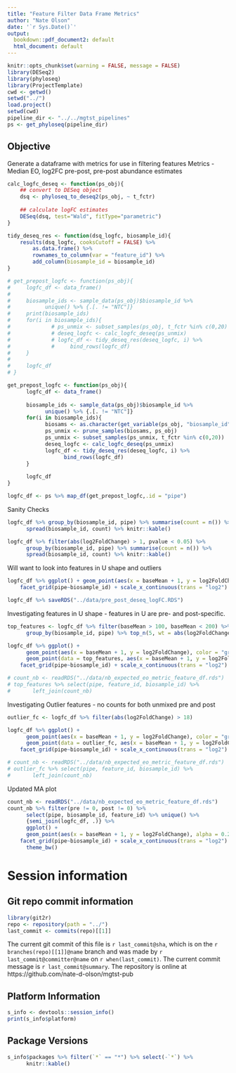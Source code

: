 ```yaml
---
title: "Feature Filter Data Frame Metrics"
author: "Nate Olson"
date: '`r Sys.Date()`'
output:
  bookdown::pdf_document2: default
  html_document: default
---
```


```r
knitr::opts_chunk$set(warning = FALSE, message = FALSE)
library(DESeq2)
library(phyloseq)
library(ProjectTemplate)
cwd <- getwd()
setwd("../")
load.project()
setwd(cwd)
pipeline_dir <- "../../mgtst_pipelines"
ps <- get_phyloseq(pipeline_dir)
```

##  Objective 
Generate a dataframe with metrics for use in filtering features
Metrics - Median EO, log2FC pre-post, pre-post abundance estimates

```r
calc_logfc_deseq <- function(ps_obj){
    ## convert to DESeq object
    dsq <- phyloseq_to_deseq2(ps_obj, ~ t_fctr) 
    
    ## calculate logFC estimates
    DESeq(dsq, test="Wald", fitType="parametric") 
}

tidy_deseq_res <- function(dsq_logfc, biosample_id){
    results(dsq_logfc, cooksCutoff = FALSE) %>% 
        as.data.frame() %>% 
        rownames_to_column(var = "feature_id") %>% 
        add_column(biosample_id = biosample_id)
}

# get_prepost_logfc <- function(ps_obj){
#     logfc_df <- data_frame()
#     
#     biosample_ids <- sample_data(ps_obj)$biosample_id %>% 
#           unique() %>% {.[. != "NTC"]}
#     print(biosample_ids)
#     for(i in biosample_ids){
#             # ps_unmix <- subset_samples(ps_obj, t_fctr %in% c(0,20) & biosample_id == i)
#             # deseq_logfc <- calc_logfc_deseq(ps_unmix)
#             # logfc_df <- tidy_deseq_res(deseq_logfc, i) %>%
#             #     bind_rows(logfc_df)
#     }
# 
#     logfc_df
# }

```

```r
get_prepost_logfc <- function(ps_obj){
      logfc_df <- data_frame()
      
      biosample_ids <- sample_data(ps_obj)$biosample_id %>% 
            unique() %>% {.[. != "NTC"]}
      for(i in biosample_ids){
            biosams <- as.character(get_variable(ps_obj, "biosample_id")) == i
            ps_unmix <- prune_samples(biosams, ps_obj) 
            ps_unmix <- subset_samples(ps_unmix, t_fctr %in% c(0,20))
            deseq_logfc <- calc_logfc_deseq(ps_unmix)
            logfc_df <- tidy_deseq_res(deseq_logfc, i) %>%
                  bind_rows(logfc_df)
      }
      
      logfc_df
}

logfc_df <- ps %>% map_df(get_prepost_logfc,.id = "pipe")
```

Sanity Checks
```r
logfc_df %>% group_by(biosample_id, pipe) %>% summarise(count = n()) %>% 
      spread(biosample_id, count) %>% knitr::kable()
```

```r
logfc_df %>% filter(abs(log2FoldChange) > 1, pvalue < 0.05) %>% 
      group_by(biosample_id, pipe) %>% summarise(count = n()) %>% 
      spread(biosample_id, count) %>% knitr::kable()
```

Will want to look into features in U shape and outliers
```r
logfc_df %>% ggplot() + geom_point(aes(x = baseMean + 1, y = log2FoldChange), alpha = 0.25) + 
    facet_grid(pipe~biosample_id) + scale_x_continuous(trans = "log2")
```


```r
logfc_df %>% saveRDS("../data/pre_post_deseq_logFC.RDS")
```

Investigating features in U shape - features in U are pre- and post-specific. 
```r
top_features <- logfc_df %>% filter(baseMean > 100, baseMean < 200) %>% 
      group_by(biosample_id, pipe) %>% top_n(5, wt = abs(log2FoldChange))
```

```r
logfc_df %>% ggplot() + 
      geom_point(aes(x = baseMean + 1, y = log2FoldChange), color = "grey60", alpha = 0.25) + 
      geom_point(data = top_features, aes(x = baseMean + 1, y = log2FoldChange), color = "darkorange") + 
    facet_grid(pipe~biosample_id) + scale_x_continuous(trans = "log2")
```


```r
# count_nb <- readRDS("../data/nb_expected_eo_metric_feature_df.rds")
# top_features %>% select(pipe, feature_id, biosample_id) %>% 
#       left_join(count_nb)
```

Investigating Outlier features - no counts for both unmixed pre and post
```r
outlier_fc <- logfc_df %>% filter(abs(log2FoldChange) > 18)
```

```r
logfc_df %>% ggplot() + 
      geom_point(aes(x = baseMean + 1, y = log2FoldChange), color = "grey60", alpha = 0.25) + 
      geom_point(data = outlier_fc, aes(x = baseMean + 1, y = log2FoldChange), color = "darkorange") + 
    facet_grid(pipe~biosample_id) + scale_x_continuous(trans = "log2")
```

```r
# count_nb <- readRDS("../data/nb_expected_eo_metric_feature_df.rds")
# outlier_fc %>% select(pipe, feature_id, biosample_id) %>%
#       left_join(count_nb)
```

Updated MA plot
```r
count_nb <- readRDS("../data/nb_expected_eo_metric_feature_df.rds")
count_nb %>% filter(pre != 0, post != 0) %>% 
      select(pipe, biosample_id, feature_id) %>% unique() %>% 
      {semi_join(logfc_df, .)} %>% 
      ggplot() + 
      geom_point(aes(x = baseMean + 1, y = log2FoldChange), alpha = 0.25) + 
    facet_grid(pipe~biosample_id) + scale_x_continuous(trans = "log2") + 
      theme_bw()
```



# Session information 

## Git repo commit information
```r
library(git2r)
repo <- repository(path = "../")
last_commit <- commits(repo)[[1]]
```

The current git commit of this file is `r last_commit@sha`, which is on the `r branches(repo)[[1]]@name` branch and was made by `r last_commit@committer@name` on `r when(last_commit)`. The current commit message is `r last_commit@summary`. The repository is online at https://github.com/nate-d-olson/mgtst-pub  


## Platform Information
```r
s_info <- devtools::session_info()
print(s_info$platform)
```


## Package Versions
```r
s_info$packages %>% filter(`*` == "*") %>% select(-`*`) %>% 
      knitr::kable()
```